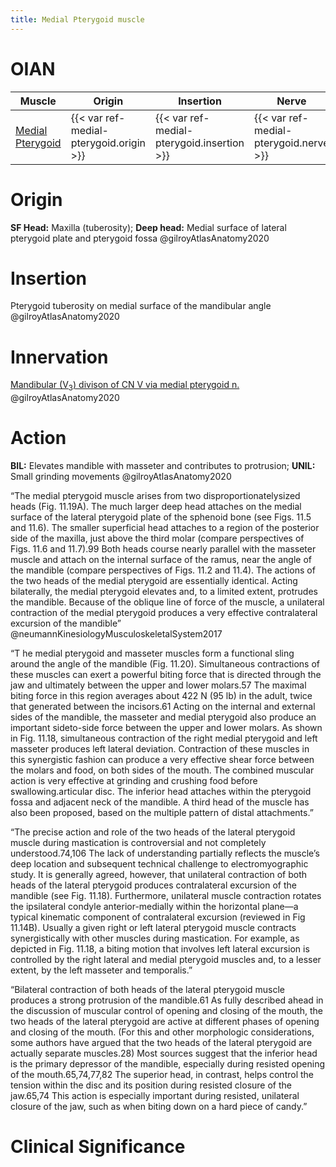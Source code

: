 ```yaml
---
title: Medial Pterygoid muscle
---
```


# OIAN

| Muscle  | Origin | Insertion | Nerve | Action |
|------|--------|-------|----------|--------|
| [Medial Pterygoid]({{< var ref-medial-pterygoid.path >}}) | {{< var ref-medial-pterygoid.origin >}} | {{< var ref-medial-pterygoid.insertion >}} | {{< var ref-medial-pterygoid.nerve >}} | {{< var ref-medial-pterygoid.action >}} |

# Origin
**SF Head:** Maxilla (tuberosity); **Deep head:** Medial surface of lateral pterygoid plate and pterygoid fossa @gilroyAtlasAnatomy2020

# Insertion
Pterygoid tuberosity on medial surface of the mandibular angle @gilroyAtlasAnatomy2020

# Innervation

[Mandibular (V~3~) divison of CN V via medial pterygoid n.]({{< var ref-cn5.path >}}) @gilroyAtlasAnatomy2020

# Action
**BIL:** Elevates mandible with masseter and contributes to protrusion; **UNIL:** Small grinding movements  @gilroyAtlasAnatomy2020

:::{.callout title="neummann explanation"}
"The medial pterygoid muscle arises from two disproportionatelysized heads (Fig. 11.19A). The much larger deep head attaches on the medial surface of the lateral pterygoid plate of the sphenoid bone (see Figs. 11.5 and 11.6). The smaller superficial head attaches to a region of the posterior side of the maxilla, just above the third molar (compare perspectives of Figs. 11.6 and 11.7).99 Both heads course nearly parallel with the masseter muscle and attach on the internal surface of the ramus, near the angle of the mandible (compare perspectives of Figs. 11.2 and 11.4). The actions of the two heads of the medial pterygoid are essentially identical. Acting bilaterally, the medial pterygoid elevates and, to a limited extent, protrudes the mandible. Because of the oblique line of force of the muscle, a unilateral contraction of the medial pterygoid produces a very effective contralateral excursion of the mandible" @neumannKinesiologyMusculoskeletalSystem2017
:::

:::{.callout title="Interaction between Medial pterygoid and masseter"}
"T he medial pterygoid and masseter muscles form a functional sling around the angle of the mandible (Fig. 11.20). Simultaneous contractions of these muscles can exert a powerful biting force that is directed through the jaw and ultimately between the upper and lower molars.57 The maximal biting force in this region averages about 422 N (95 lb) in the adult, twice that generated between the incisors.61 Acting on the internal and external sides of the mandible, the masseter and medial pterygoid also produce an important sideto-side force between the upper and lower molars. As shown in Fig. 11.18, simultaneous contraction of the right medial pterygoid and left masseter produces left lateral deviation. Contraction of these muscles in this synergistic fashion can produce a very effective shear force between the molars and food, on both sides of the mouth. The combined muscular action is very effective at grinding and crushing food before swallowing.articular disc. The inferior head attaches within the pterygoid fossa and adjacent neck of the mandible. A third head of the muscle has also been proposed, based on the multiple pattern of distal attachments."

"The precise action and role of the two heads of the lateral pterygoid muscle during mastication is controversial and not completely understood.74,106 The lack of understanding partially reflects the muscle’s deep location and subsequent technical challenge to electromyographic study. It is generally agreed, however, that unilateral contraction of both heads of the lateral pterygoid produces contralateral excursion of the mandible (see Fig. 11.18). Furthermore, unilateral muscle contraction rotates the ipsilateral condyle anterior-medially within the horizontal plane—a typical kinematic component of contralateral excursion (reviewed in Fig 11.14B). Usually a given right or left lateral pterygoid muscle contracts synergistically with other muscles during mastication. For example, as depicted in Fig. 11.18, a biting motion that involves left lateral excursion is controlled by the right lateral and medial pterygoid muscles and, to a lesser extent, by the left masseter and temporalis."

"Bilateral contraction of both heads of the lateral pterygoid muscle produces a strong protrusion of the mandible.61 As fully described ahead in the discussion of muscular control of opening and closing of the mouth, the two heads of the lateral pterygoid are active at different phases of opening and closing of the mouth. (For this and other morphologic considerations, some authors have argued that the two heads of the lateral pterygoid are actually separate muscles.28) Most sources suggest that the inferior head is the primary depressor of the mandible, especially during resisted opening of the mouth.65,74,77,82 The superior head, in contrast, helps control the tension within the disc and its position during resisted closure of the jaw.65,74 This action is especially important during resisted, unilateral closure of the jaw, such as when biting down on a hard piece of candy."
:::

# Clinical Significance